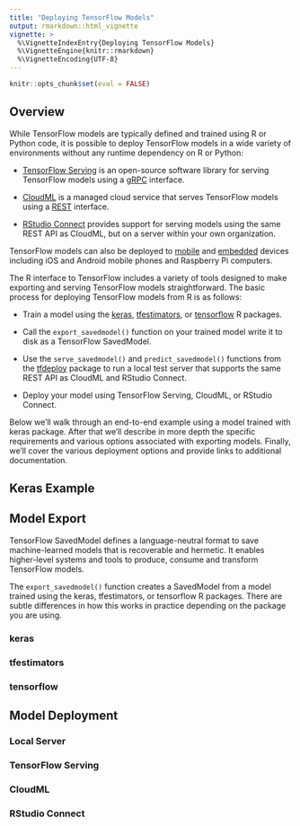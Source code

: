 ```yaml
---
title: "Deploying TensorFlow Models"
output: rmarkdown::html_vignette
vignette: >
  %\VignetteIndexEntry{Deploying TensorFlow Models}
  %\VignetteEngine{knitr::rmarkdown}
  %\VignetteEncoding{UTF-8}
---
```


```r
knitr::opts_chunk$set(eval = FALSE)
```

## Overview

While TensorFlow models are typically defined and trained using R or Python code, it is possible to deploy TensorFlow models in a wide variety of environments without any runtime dependency on R or Python:

- [TensorFlow Serving](https://www.tensorflow.org/serving/) is an open-source software library for serving TensorFlow models using a [gRPC](https://grpc.io/) interface.

- [CloudML](https://tensorflow.rstudio.com/tools/cloudml/) is a managed cloud service that serves TensorFlow models using a [REST](https://cloud.google.com/ml-engine/reference/rest/v1/projects/predict) interface.

- [RStudio Connect](https://www.rstudio.com/products/connect/) provides support for serving models using the same REST API as CloudML, but on a server within your own organization.

TensorFlow models can also be deployed to [mobile](https://www.tensorflow.org/mobile/tflite/) and [embedded](https://aws.amazon.com/blogs/machine-learning/how-to-deploy-deep-learning-models-with-aws-lambda-and-tensorflow/) devices including iOS and Android mobile phones and Raspberry Pi computers. 

The R interface to TensorFlow includes a variety of tools designed to make exporting and serving TensorFlow models straightforward. The basic process for deploying TensorFlow models from R is as follows:

- Train a model using the [keras](https://tensorflow.rstudio.com/keras/), [tfestimators](https://tensorflow.rstudio.com/tfestimators/), or [tensorflow](https://tensorflow.rstudio.com/tensorflow/) R packages.

- Call the `export_savedmodel()` function on your trained model write it to disk as a TensorFlow SavedModel.

- Use the `serve_savedmodel()` and `predict_savedmodel()` functions from the [tfdeploy](https://tensorflow.rstudio.com/tools/tfdeploy/) package to run a local test server that supports the same REST API as CloudML and RStudio Connect.

- Deploy your model using TensorFlow Serving, CloudML, or RStudio Connect.

Below we'll walk through an end-to-end example using a model trained with keras package. After that we'll describe in more depth the specific requirements and various options associated with exporting models. Finally, we'll cover the various deployment options and provide links to additional documentation. 

## Keras Example

## Model Export

TensorFlow SavedModel defines a language-neutral format to save machine-learned models that is recoverable and hermetic. It enables higher-level systems and tools to produce, consume and transform TensorFlow models.

The `export_savedmodel()` function creates a SavedModel from a model trained using the keras, tfestimators, or tensorflow R packages. There are subtle differences in how this works in practice depending on the package you are using.

### keras

### tfestimators

### tensorflow

## Model Deployment

### Local Server


### TensorFlow Serving


### CloudML


### RStudio Connect







